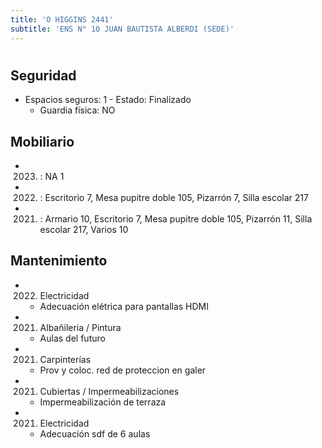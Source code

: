 ```yaml
---
title: 'O HIGGINS 2441'
subtitle: 'ENS N° 10 JUAN BAUTISTA ALBERDI (SEDE)'
---
```


#


## Seguridad

*  Espacios seguros: 1 - Estado: Finalizado 
    + Guardia física: NO





## Mobiliario

*  (2023) : NA 1 

*  (2022) : Escritorio 7, Mesa pupitre doble 105, Pizarrón 7, Silla escolar 217 

*  (2021) : Armario 10, Escritorio 7, Mesa pupitre doble 105, Pizarrón 11, Silla escolar 217, Varios 10 





## Mantenimiento

*  (2022) Electricidad 
    + Adecuación elétrica para pantallas HDMI

*  (2021) Albañileria / Pintura 
    + Aulas del futuro

*  (2021) Carpinterías 
    + Prov y coloc. red de proteccion en galer

*  (2021) Cubiertas / Impermeabilizaciones 
    + Impermeabilización de terraza

*  (2021) Electricidad 
    + Adecuación sdf de 6 aulas



